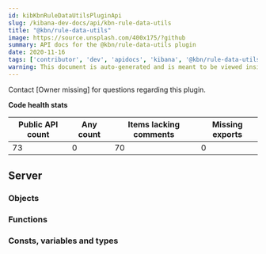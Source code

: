 ```yaml
---
id: kibKbnRuleDataUtilsPluginApi
slug: /kibana-dev-docs/api/kbn-rule-data-utils
title: "@kbn/rule-data-utils"
image: https://source.unsplash.com/400x175/?github
summary: API docs for the @kbn/rule-data-utils plugin
date: 2020-11-16
tags: ['contributor', 'dev', 'apidocs', 'kibana', '@kbn/rule-data-utils']
warning: This document is auto-generated and is meant to be viewed inside our experimental, new docs system. Reach out in #docs-engineering for more info.
---
```




Contact [Owner missing] for questions regarding this plugin.

**Code health stats**

| Public API count  | Any count | Items lacking comments | Missing exports | 
|-------------------|-----------|------------------------|-----------------|
| 73 | 0 | 70 | 0 |

## Server

### Objects
<DocDefinitionList data={kbnRuleDataUtilsObj.server.objects}/>

### Functions
<DocDefinitionList data={kbnRuleDataUtilsObj.server.functions}/>

### Consts, variables and types
<DocDefinitionList data={kbnRuleDataUtilsObj.server.misc}/>

